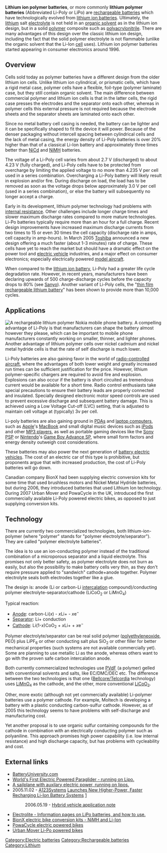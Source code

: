 '''Lithium ion polymer batteries''', or more commonly '''lithium polymer batteries''' (Abbreviated Li-Poly or LiPo) are [[rechargeable battery|rechargeable batteries]] which have technologically evolved from [[lithium ion battery|lithium ion batteries]].  Ultimately, the [[lithium]] salt [[electrolyte]] is not held in an [[organic solvent]] as in the lithium ion design, but in a solid [[polymer]] composite such as [[polyacrylonitrile]].  There are many advantages of this design over the classic lithium ion design, including the fact that the solid polymer electrolyte is not flammable (unlike the organic solvent that the Li-Ion [[electrochemical cell|cell]] uses). Lithium ion polymer batteries started appearing in consumer electronics around 1996.  

== Overview ==

Cells sold today as polymer batteries have a different design from the older lithium ion cells. Unlike lithium ion cylindrical, or prismatic cells, which have a rigid metal case, polymer cells have a flexible, foil-type (polymer laminate) case, but they still contain organic solvent.  The main difference between commercial polymer and lithium ion cells is that in the latter cells, the rigid case presses the electrodes and the separator onto each other, whereas in polymer cells this external pressure is not required because the electrode sheets and the separator sheets are laminated onto each other. 

Since no metal battery cell casing is needed, the battery can be lighter and it can be specifically shaped to fit the device it will power.  Because of the denser packaging without intercell spacing between cylindrical cells and the lack of metal casing, the energy density of Li-Poly batteries is over 20% higher than that of a classical Li-Ion battery and approximately three times better than [[NiCd]] and [[NiMH]] batteries.

The voltage of a Li-Poly cell varies from about 2.7 V (discharged) to about 4.23 V (fully charged), and Li-Poly cells have to be protected from overcharge by limiting the applied voltage to no more than 4.235 V per cell used in a series combination.  Overcharging a Li-Poly battery will likely result in explosion and/or fire.  During discharge on load, the load has to be removed as soon as the voltage drops below approximately 3.0 V per cell (used in a series combination), or else the battery will subsequently no longer accept a charge.

Early in its development, lithium polymer technology had problems with [[internal resistance]].  Other challenges include longer charge times and slower maximum discharge rates compared to more mature technologies.  Li-Po batteries typically require more than an hour for a full charge.  Recent design improvements have increased maximum discharge currents from two times to 15 or even 30 times the cell capacity (discharge rate in amps, cell capacity in amp-hours).  In March 2005 [[Toshiba]] announced a new design offering a much faster (about 1-3 minutes) rate of charge.  These cells have yet to reach the market but should have a dramatic effect on the power tool and [[electric vehicle]] industries, and a major effect on consumer electronics; especially electrically powered [[Radio-controlled aircraft|model aircraft]].

When compared to the [[lithium ion battery]], Li-Poly had a greater life cycle degradation rate.  However, in recent years, manufacturers have been declaring upwards of 500 charge-discharge cycles before the capacity drops to 80% (see [[Sanyo]]).  Another variant of Li-Poly cells, the "[[thin film rechargeable lithium battery]]" has been shown to provide more than 10,000 cycles.

== Applications ==
[[Image:Nokia Battery Hologram.jpg|thumb|A rechargeable lithium polymer [[Nokia]] [[mobile phone]] battery.]]
A compelling advantage of Li-Poly is that manufacturers can shape the battery almost however they please, which can be important to mobile phone manufacturers constantly working on smaller, thinner, and lighter phones.  Another advantage of lithium polymer cells over nickel cadmium and nickel metal hydride cells is that the rate of self discharge is much lower. 

Li-Poly batteries are also gaining favor in the world of [[radio-controlled aircraft]], where the advantages of both lower weight and greatly increased run times can be sufficient justification for the price.  However, lithium polymer-specific chargers are required to avoid fire and explosion. Explosions can also occur if the battery is short circuited as tremendous current would be available for a short time.   Radio control enthusiasts take special precautions to ensure their battery leads are properly connected and insulated. Specially designed electronic motor speed controls are used to prevent excessive discharge and subsequent battery damage. This is achieved using a Low Voltage Cut-off (LVC) setting, that is adjusted to maintain cell voltage at (typically) 3v per cell.  

Li-poly batteries are also gaining ground in [[Personal digital assistant|PDAs]] and [[laptop|laptop computer]]s, such as [[Apple Computer|Apple]]'s [[MacBook]] and small digital music devices such as [[iPod]]s and other [[Digital audio player|MP3 player]]s, as well as portable gaming devices like the [[PlayStation Portable|Sony PSP]] or [[Nintendo]]'s [[Game Boy Advance SP]], where small form factors and energy density outweigh cost considerations.

These batteries may also power the next generation of [[battery electric vehicle]]s.  The cost of an electric car of this type is prohibitive, but proponents argue that with increased production, the cost of Li-Poly batteries will go down.

Canadian company BionX had been supplying electric conversion kits for some time that used brushless motors and Nickel Metal Hydride batteries, but during 2006, they introduced batteries that used Lithium Ion technology. During 2007 Urban Mover and PowaCycle in the UK, introduced the first commercially available Li-Poly powered electric bikes, as opposed to just supplying conversion kits.

== Technology ==
There are currently two commercialized technologies, both lithium-ion-polymer (where "polymer" stands for "polymer electrolyte/separator"). They are called "polymer electrolyte batteries".

The idea is to use an ion-conducting polymer instead of the traditional combination of a microporous separator and a liquid electrolyte.  This promises not only better safety, as polymer electrolyte does not burn as easily, but also the possibility to make battery cells very thin, as they don't require pressure applied to "sandwich" cathode+anode together.  Polymer electrolyte seals both electrodes together like a glue.

The design is: anode (Li or carbon-Li [[Intercalation (chemistry)|intercalation]] compound)/conducting polymer electrolyte-separator/cathode (LiCoO<sub>2</sub> or LiMnO<sub>4</sub>)

Typical reaction:
*[[Anode]]: carbon-Li(''x'') - ''x''Li+ - ''x''e<sup>&minus;</sup> 
*[[Separator]]: Li+ conduction
*[[Cathode]]: Li(1-''x'')CoO<sub>2</sub> + ''x''Li+ + ''x''e<sup>&minus;</sup>

Polymer electrolyte/separator can be real solid polymer ([[Polyethylene glycol|polyethyleneoxide]], PEO) plus LiPF<sub>6</sub> or other conducting salt plus SiO<sub>2</sub> or other filler for better mechanical properties (such systems are not available commercially yet).  Some are planning to use metallic Li as the anode, whereas others want to go with the proven safe carbon intercalation 
anode.

Both currently commercialized technologies use [[Polyvinylidene fluoride|PVdF]] (a polymer) gelled with conventional solvents and salts, like EC/DMC/DEC etc. The difference between the two technologies is that one ([[Telcordia Technologies|Bellcore/Telcordia]] technology) uses [[lithium permanganate|LiMnO<sub>4</sub>]] as the cathode, and the other, more conventional [[lithium cobalt oxide|LiCoO<sub>2</sub>]].

Other, more exotic (although not yet commercially available) Li-polymer batteries use a polymer cathode. For example, Moltech is developing a battery with a plastic conducting carbon-sulfur cathode. However, as of 2005 this technology seems to have problems with self-discharge and manufacturing cost.

Yet another proposal is to use organic sulfur containing compounds for the cathode in combination with an electrically conducting polymer such as polyaniline.  This approach promises high power capability (i.e. low internal resistance) and high discharge capacity, but has problems with cycleability and cost.

== External links ==
*[http://www.batteryuniversity.com/ BatteryUniversity.com]
*[http://marksparaglidingpages.com/index.php?action=news&newsid=188 World's First Electric Powered Paraglider - running on Lipo.]
*[http://www.airenergy.de/html/ae-1_silent.html A sailplane with auxilary electric power, running on lipos.]
* 2005.11.02 - [http://www.a123systems.com/html/news/articles/051102_news.html A123Systems] [http://www.greencarcongress.com/2005/11/a123systems_lau.html#more Launches New Higher-Power, Faster Recharging Li-Ion Battery Systems]  [http://autos.groups.yahoo.com/group/gridable-hybrids/message/2099] 
*:2006.05.19 - [http://www.technologyreview.com/read_article.aspx?id=16894&ch=biztech Hybrid vehicle application note]
*[http://www.electrolite.eu Electrolite - Information pages on LiPo batteries, and how to use.]
*[http://www.bionx.ca/ BionX electric bike conversion kits - NiMH and Li-Ion]
*[http://www.powacycle.co.uk/ PowaCycle electric powered bikes]
*[http://www.urbanmover.com/ Urban Mover Li-Po powered bikes]

[[Category:Electric batteries]]
[[Category:Rechargeable batteries]]
[[Category:Lithium]]